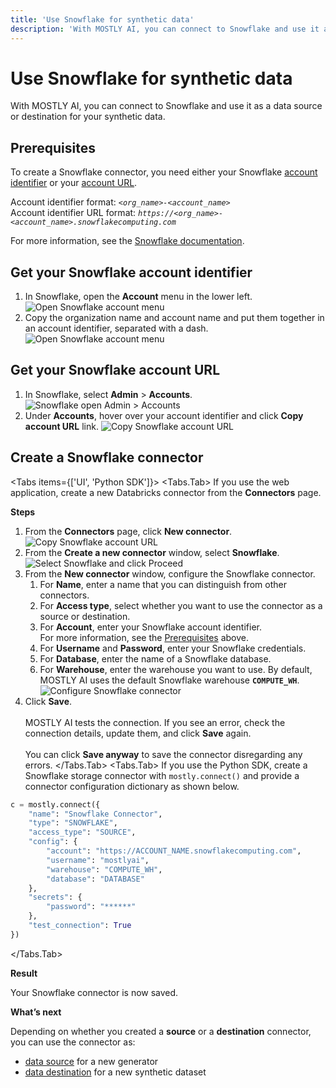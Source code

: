 ```yaml
---
title: 'Use Snowflake for synthetic data'
description: 'With MOSTLY AI, you can connect to Snowflake and use it as a data source or destination for your synthetic data.'
---
```



# Use Snowflake for synthetic data

With MOSTLY AI, you can connect to Snowflake and use it as a data source or destination for your synthetic data.

## Prerequisites

To create a Snowflake connector, you need either your Snowflake [account identifier](#get-your-snowflake-account-identifier) or your [account URL](#get-your-snowflake-account-url).

Account identifier format: _`<org_name>-<account_name>`_<br />
Account identifier URL format:
_`https://<org_name>-<account_name>.snowflakecomputing.com`_

<Callout type="info">For more information, see the [Snowflake documentation](https://docs.snowflake.com/en/user-guide/admin-account-identifier).</Callout>

## Get your Snowflake account identifier

1. In Snowflake, open the **Account** menu in the lower left.
   <Image src="/docimages/connectors/snowflake/prerequisite-snowflake-open-account-menu.webp" alt="Open Snowflake account menu" width={200} height={500} />
2. Copy the organization name and account name and put them together in an account identifier, separated with a dash.
   <Image src="/docimages/connectors/snowflake/prerequisite-snowflake-account-identifier.webp" alt="Open Snowflake account menu" width={275} height={500} />

## Get your Snowflake account URL

1. In Snowflake, select **Admin** > **Accounts**.
   <Image src="/docimages/connectors/snowflake/prerequisite-snowflake-admin-accounts.webp" alt="Snowflake open Admin > Accounts" width={250} height={500} />
2. Under **Accounts**, hover over your account identifier and click **Copy account URL** link.
   <Image src="/docimages/connectors/snowflake/prerequisite-copy-snowflake-account-url.webp" alt="Copy Snowflake account URL" width={450} height={500} />

## Create a Snowflake connector

<Tabs items={['UI', 'Python SDK']}>
<Tabs.Tab>
If you use the web application, create a new Databricks connector from the **Connectors** page.

**Steps**

1. From the **Connectors** page, click **New connector**.
   <Image src="/docimages/connectors/create-connector-01-click.webp" alt="Copy Snowflake account URL" width={800} height={500} />
2. From the **Create a new connector** window, select **Snowflake**.
   <Image src="/docimages/connectors/snowflake/create-connector-02-select-snowflake.webp" alt="Select Snowflake and click Proceed" width={800} height={500} />
3. From the **New connector** window, configure the Snowflake connector.
   1. For **Name**, enter a name that you can distinguish from other connectors.
   2. For **Access type**, select whether you want to use the connector as a source or destination.
   3. For **Account**, enter your Snowflake account identifier.<br />
      For more information, see the [Prerequisites](#prerequisites) above.
   4. For **Username** and **Password**, enter your Snowflake credentials.
   5. For **Database**, enter the name of a Snowflake database.
   6. For **Warehouse**, enter the warehouse you want to use.
      <Callout type="info">By default, MOSTLY AI uses the default Snowflake warehouse **`COMPUTE_WH`**.</Callout>
      <Image src="/docimages/connectors/snowflake/create-connector-03-configure.webp" alt="Configure Snowflake connector" width={600} height={500} />
4. Click **Save**.<br /><br />
   MOSTLY AI tests the connection. If you see an error, check the connection details, update them, and click **Save** again.<br /><br />
   You can click **Save anyway** to save the connector disregarding any errors.
      </Tabs.Tab>
   <Tabs.Tab>
If you use the Python SDK, create a Snowflake storage connector with `mostly.connect()` and provide a connector configuration dictionary as shown below.

```python copy filename="python" {3,6,8,9}
c = mostly.connect({
    "name": "Snowflake Connector",
    "type": "SNOWFLAKE",
    "access_type": "SOURCE",
    "config": {
        "account": "https://ACCOUNT_NAME.snowflakecomputing.com",
        "username": "mostlyai",
        "warehouse": "COMPUTE_WH",
        "database": "DATABASE"
    },
    "secrets": {
        "password": "******"
    },
    "test_connection": True
})
```

</Tabs.Tab>
</Tabs>

**Result**

Your Snowflake connector is now saved.

**What’s next**

Depending on whether you created a **source** or a **destination** connector, you can use the connector as:

- [data source](../use/data-source) for a new generator
- [data destination](../use/data-destination) for a new synthetic dataset

